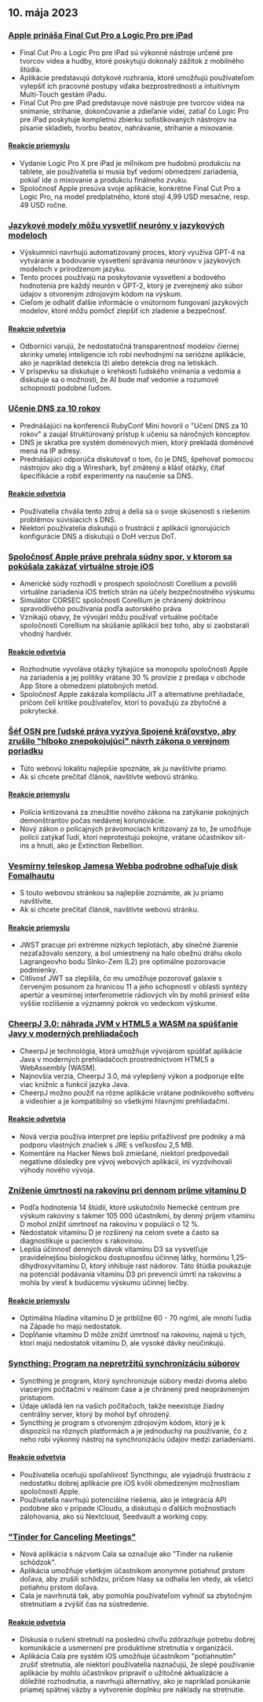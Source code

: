 

<CallToAction />

<Steps>

## 10. mája 2023

### [Apple prináša Final Cut Pro a Logic Pro pre iPad](https://www.apple.com/newsroom/2023/05/apple-brings-final-cut-pro-and-logic-pro-to-ipad/)

- Final Cut Pro a Logic Pro pre iPad sú výkonné nástroje určené pre tvorcov videa a hudby, ktoré poskytujú dokonalý zážitok z mobilného štúdia.
- Aplikácie predstavujú dotykové rozhrania, ktoré umožňujú používateľom vylepšiť ich pracovné postupy vďaka bezprostrednosti a intuitívnym Multi-Touch gestám iPadu.
- Final Cut Pro pre iPad predstavuje nové nástroje pre tvorcov videa na snímanie, strihanie, dokončovanie a zdieľanie videí, zatiaľ čo Logic Pro pre iPad poskytuje kompletnú zbierku sofistikovaných nástrojov na písanie skladieb, tvorbu beatov, nahrávanie, strihanie a mixovanie.

#### [Reakcie priemyslu](http://news.ycombinator.com/item?id=35873732)

- Vydanie Logic Pro X pre iPad je míľnikom pre hudobnú produkciu na tablete, ale používatelia si musia byť vedomí obmedzení zariadenia, pokiaľ ide o mixovanie a produkciu finálneho zvuku.
- Spoločnosť Apple presúva svoje aplikácie, konkrétne Final Cut Pro a Logic Pro, na model predplatného, ktoré stojí 4,99 USD mesačne, resp. 49 USD ročne.

### [Jazykové modely môžu vysvetliť neuróny v jazykových modeloch](https://openai.com/research/language-models-can-explain-neurons-in-language-models)

- Výskumníci navrhujú automatizovaný proces, ktorý využíva GPT-4 na vytváranie a bodovanie vysvetlení správania neurónov v jazykových modeloch v prirodzenom jazyku.
- Tento proces používajú na poskytovanie vysvetlení a bodového hodnotenia pre každý neurón v GPT-2, ktorý je zverejnený ako súbor údajov s otvoreným zdrojovým kódom na výskum.
- Cieľom je odhaliť ďalšie informácie o vnútornom fungovaní jazykových modelov, ktoré môžu pomôcť zlepšiť ich zladenie a bezpečnosť.

#### [Reakcie odvetvia](http://news.ycombinator.com/item?id=35877402)

- Odborníci varujú, že nedostatočná transparentnosť modelov čiernej skrinky umelej inteligencie ich robí nevhodnými na seriózne aplikácie, ako je napríklad detekcia lži alebo detekcia drog na letiskách.
- V príspevku sa diskutuje o krehkosti ľudského vnímania a vedomia a diskutuje sa o možnosti, že AI bude mať vedomie a rozumové schopnosti podobné ľuďom.

### [Učenie DNS za 10 rokov](https://jvns.ca/blog/2023/05/08/new-talk-learning-dns-in-10-years/)

- Prednášajúci na konferencii RubyConf Mini hovoril o "Učení DNS za 10 rokov" a zaujal štruktúrovaný prístup k učeniu sa náročných konceptov.
- DNS je skratka pre systém doménových mien, ktorý prekladá doménové mená na IP adresy.
- Prednášajúci odporúča diskutovať o tom, čo je DNS, špehovať pomocou nástrojov ako dig a Wireshark, byť zmätený a klásť otázky, čítať špecifikácie a robiť experimenty na naučenie sa DNS.

#### [Reakcie odvetvia](http://news.ycombinator.com/item?id=35870654)

- Používatelia chvália tento zdroj a delia sa o svoje skúsenosti s riešením problémov súvisiacich s DNS.
- Niektorí používatelia diskutujú o frustrácii z aplikácií ignorujúcich konfigurácie DNS a diskutujú o DoH verzus DoT.

### [Spoločnosť Apple práve prehrala súdny spor, v ktorom sa pokúšala zakázať virtuálne stroje iOS](https://www.techradar.com/news/apple-just-lost-its-lawsuit-trying-to-ban-ios-virtual-machines)

- Americké súdy rozhodli v prospech spoločnosti Corellium a povolili virtuálne zariadenia iOS tretích strán na účely bezpečnostného výskumu
- Simulátor CORSEC spoločnosti Corellium je chránený doktrínou spravodlivého používania podľa autorského práva
- Vznikajú obavy, že vývojári môžu používať virtuálne počítače spoločnosti Corellium na skúšanie aplikácií bez toho, aby si zaobstarali vhodný hardvér.

#### [Reakcie odvetvia](http://news.ycombinator.com/item?id=35880466)

- Rozhodnutie vyvoláva otázky týkajúce sa monopolu spoločnosti Apple na zariadenia a jej politiky vrátane 30 % provízie z predaja v obchode App Store a obmedzení platobných metód.
- Spoločnosť Apple zakázala kompiláciu JIT a alternatívne prehliadače, pričom čelí kritike používateľov, ktorí to považujú za zbytočné a pokrytecké.

### [Šéf OSN pre ľudské práva vyzýva Spojené kráľovstvo, aby zrušilo "hlboko znepokojujúci" návrh zákona o verejnom poriadku](https://www.ohchr.org/en/press-releases/2023/04/un-human-rights-chief-urges-uk-reverse-deeply-troubling-public-order-bill)

- Túto webovú lokalitu najlepšie spoznáte, ak ju navštívite priamo.
- Ak si chcete prečítať článok, navštívte webovú stránku.

#### [Reakcie priemyslu](http://news.ycombinator.com/item?id=35871394)

- Polícia kritizovaná za zneužitie nového zákona na zatýkanie pokojných demonštrantov počas nedávnej korunovácie.
- Nový zákon o policajných právomociach kritizovaný za to, že umožňuje polícii zatýkať ľudí, ktorí neprotestujú pokojne, vrátane účastníkov sit- ins a hnutí, ako je Extinction Rebellion.

### [Vesmírny teleskop Jamesa Webba podrobne odhaľuje disk Fomalhautu](https://skyandtelescope.org/astronomy-news/the-james-webb-space-telescope-reveals-fomalhauts-disk-in-unprecedented-detail/)

- S touto webovou stránkou sa najlepšie zoznámite, ak ju priamo navštívite.
- Ak si chcete prečítať článok, navštívte webovú stránku.

#### [Reakcie priemyslu](http://news.ycombinator.com/item?id=35874704)

- JWST pracuje pri extrémne nízkych teplotách, aby slnečné žiarenie nezaťažovalo senzory, a bol umiestnený na halo obežnú dráhu okolo Lagrangeovho bodu Slnko-Zem (L2) pre optimálne pozorovacie podmienky.
- Citlivosť JWT sa zlepšila, čo mu umožňuje pozorovať galaxie s červeným posunom za hranicou 11 a jeho schopnosti v oblasti syntézy apertúr a vesmírnej interferometrie rádiových vĺn by mohli priniesť ešte vyššie rozlíšenie a významný pokrok vo vedeckom výskume.

### [CheerpJ 3.0: náhrada JVM v HTML5 a WASM na spúšťanie Javy v moderných prehliadačoch](https://leaningtech.com/announcing-cheerpj-3-0-a-jvm-replacement-in-html5-and-webassembly-to-run-java-applications-and-applets-on-modern-browsers/)

- CheerpJ je technológia, ktorá umožňuje vývojárom spúšťať aplikácie Java v moderných prehliadačoch prostredníctvom HTML5 a WebAssembly (WASM).
- Najnovšia verzia, CheerpJ 3.0, má vylepšený výkon a podporuje ešte viac knižníc a funkcií jazyka Java.
- CheerpJ možno použiť na rôzne aplikácie vrátane podnikového softvéru a videohier a je kompatibilný so všetkými hlavnými prehliadačmi.

#### [Reakcie odvetvia](http://news.ycombinator.com/item?id=35873552)

- Nová verzia používa interpret pre lepšiu príťažlivosť pre podniky a má podporu vlastných značiek s JRE s veľkosťou 2,5 MB.
- Komentáre na Hacker News boli zmiešané, niektorí predpovedali negatívne dôsledky pre vývoj webových aplikácií, iní vyzdvihovali výhody nového vývoja.

### [Zníženie úmrtnosti na rakovinu pri dennom príjme vitamínu D](https://www.dkfz.de/en/presse/pressemitteilungen/2023/dkfz-pm-23-27-Reduced-cancer-mortality-with-daily-vitamin-D-intake.php)

- Podľa hodnotenia 14 štúdií, ktoré uskutočnilo Nemecké centrum pre výskum rakoviny s takmer 105 000 účastníkmi, by denný príjem vitamínu D mohol znížiť úmrtnosť na rakovinu v populácii o 12 %.
- Nedostatok vitamínu D je rozšírený na celom svete a často sa diagnostikuje u pacientov s rakovinou.
- Lepšia účinnosť denných dávok vitamínu D3 sa vysvetľuje pravidelnejšou biologickou dostupnosťou účinnej látky, hormónu 1,25-dihydroxyvitamínu D, ktorý inhibuje rast nádorov. Táto štúdia poukazuje na potenciál podávania vitamínu D3 pri prevencii úmrtí na rakovinu a mohla by viesť k budúcemu výskumu účinnej liečby.

#### [Reakcie priemyslu](http://news.ycombinator.com/item?id=35876062)

- Optimálna hladina vitamínu D je približne 60 - 70 ng/ml, ale mnohí ľudia na Západe ho majú nedostatok.
- Dopĺňanie vitamínu D môže znížiť úmrtnosť na rakovinu, najmä u tých, ktorí majú nedostatok vitamínu D, ale vysoké dávky neúčinkujú.

### [Syncthing: Program na nepretržitú synchronizáciu súborov](https://syncthing.net/)

- Syncthing je program, ktorý synchronizuje súbory medzi dvoma alebo viacerými počítačmi v reálnom čase a je chránený pred neoprávneným prístupom.
- Údaje ukladá len na vašich počítačoch, takže neexistuje žiadny centrálny server, ktorý by mohol byť ohrozený.
- Syncthing je program s otvoreným zdrojovým kódom, ktorý je k dispozícii na rôznych platformách a je jednoduchý na používanie, čo z neho robí výkonný nástroj na synchronizáciu údajov medzi zariadeniami.

#### [Reakcie odvetvia](http://news.ycombinator.com/item?id=35879039)

- Používatelia oceňujú spoľahlivosť Syncthingu, ale vyjadrujú frustráciu z nedostatku dobrej aplikácie pre iOS kvôli obmedzeným možnostiam spoločnosti Apple.
- Používatelia navrhujú potenciálne riešenia, ako je integrácia API podobne ako v prípade iCloudu, a diskutujú o ďalších možnostiach zálohovania, ako sú Nextcloud, Seedvault a working copy.

### ["Tinder for Canceling Meetings"](https://meetcala.com/)

- Nová aplikácia s názvom Cala sa označuje ako "Tinder na rušenie schôdzok".
- Aplikácia umožňuje všetkým účastníkom anonymne potiahnuť prstom doľava, aby zrušili schôdzu, pričom hlasy sa odhalia len vtedy, ak všetci potiahnu prstom doľava.
- Cala je navrhnutá tak, aby pomohla používateľom vyhnúť sa zbytočným stretnutiam a zvýšiť čas na sústredenie.

#### [Reakcie odvetvia](http://news.ycombinator.com/item?id=35868685)

- Diskusia o rušení stretnutí na poslednú chvíľu zdôrazňuje potrebu dobrej komunikácie a usmernení pre produktívne stretnutia v organizácii.
- Aplikácia Cala pre systém iOS umožňuje účastníkom "potiahnutím" zrušiť stretnutia, ale niektorí používatelia naznačujú, že slepé používanie aplikácie by mohlo účastníkov pripraviť o užitočné aktualizácie a dôležité rozhodnutia, a navrhujú alternatívy, ako je napríklad ponúkanie priamej spätnej väzby a vytvorenie doplnku pre náklady na stretnutie.

</Steps>
